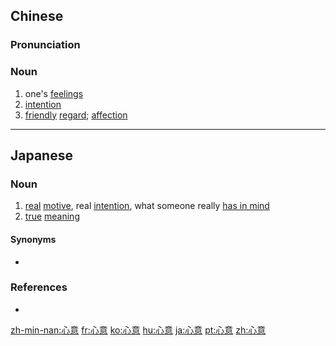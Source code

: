 ==Chinese==
{{zh-forms}}

===Pronunciation===
{{zh-pron
|m=xīnyì
|c=sam1 ji3
|h=pfs=sîm-yi
|mn=sim-ì
|cat=n
}}

===Noun===
{{zh-noun}}

# one's [[feelings]]
# [[intention]]
# [[friendly]] [[regard]]; [[affection]]

{{zh-cat|Intermediate}}

----

==Japanese==
{{ja-kanjitab|しん|い|yomi=on}}

===Noun===
{{ja-noun|しんい}}

# [[real]] [[motive]], real [[intention]], what someone really [[have in mind|has in mind]]
# [[true]] [[meaning]]

====Synonyms====
* {{sense|real intention}} {{ja-r|本心|ほんしん}}

===References===
* {{R:Shogakukan}}

[[zh-min-nan:心意]]
[[fr:心意]]
[[ko:心意]]
[[hu:心意]]
[[ja:心意]]
[[pt:心意]]
[[zh:心意]]